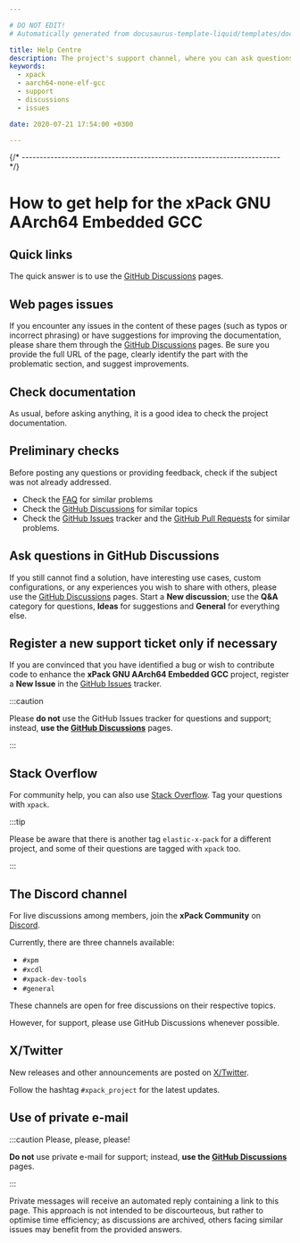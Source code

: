 ```yaml
---

# DO NOT EDIT!
# Automatically generated from docusaurus-template-liquid/templates/docusaurus.

title: Help Centre
description: The project's support channel, where you can ask questions, start discussions, and report issues.
keywords:
  - xpack
  - aarch64-none-elf-gcc
  - support
  - discussions
  - issues

date: 2020-07-21 17:54:00 +0300

---
```



{/* ------------------------------------------------------------------------ */}

# How to get help for the xPack GNU AArch64 Embedded GCC

## Quick links

The quick answer is to use the
[GitHub Discussions](https://github.com/xpack-dev-tools/aarch64-none-elf-gcc-xpack/discussions)
pages.

## Web pages issues

If you encounter any issues in the content of these pages (such as typos or
incorrect phrasing) or have suggestions for improving the documentation,
please share them through the
[GitHub Discussions](https://github.com/xpack-dev-tools/aarch64-none-elf-gcc-xpack/discussions)
pages.
Be sure you provide the full URL of the page, clearly identify the
part with the problematic section, and suggest improvements.

## Check documentation

As usual, before asking anything, it is a good idea to check the project
documentation.

<Documentation/>

## Preliminary checks

Before posting any questions or providing feedback,
check if the subject was not already addressed.

- Check the [FAQ](/docs/faq/)
for similar problems
- Check the [GitHub Discussions](https://github.com/xpack-dev-tools/aarch64-none-elf-gcc-xpack/discussions) for
similar topics
- Check the [GitHub Issues](https://github.com/xpack-dev-tools/aarch64-none-elf-gcc-xpack/issues)
tracker and the
[GitHub Pull Requests](https://github.com/xpack-dev-tools/aarch64-none-elf-gcc-xpack/pulls)
for similar problems.

## Ask questions in GitHub Discussions

If you still cannot find a solution, have interesting use cases,
custom configurations, or any experiences you wish to share with
others, please 
use the [GitHub Discussions](https://github.com/xpack-dev-tools/aarch64-none-elf-gcc-xpack/discussions)
pages.
Start a **New discussion**; use the **Q&A** category for questions,
**Ideas** for suggestions and **General** for everything else.

## Register a new support ticket only if necessary

If you are convinced that you have identified a bug
or wish to contribute code to enhance the
**xPack GNU AArch64 Embedded GCC**
project, register a **New Issue** in the
[GitHub Issues](https://github.com/xpack-dev-tools/aarch64-none-elf-gcc-xpack/issues)
tracker.

:::caution

Please **do not** use the GitHub Issues tracker
for questions and support; instead, **use the
[GitHub Discussions](https://github.com/xpack-dev-tools/aarch64-none-elf-gcc-xpack/discussions)** pages.

:::

## Stack Overflow

For community help, you can also use
[Stack Overflow](https://stackoverflow.com/).
Tag your questions with `xpack`.

:::tip

Please be aware that there is another tag `elastic-x-pack` for a different
project, and some of their questions are tagged with `xpack` too.

:::

## The Discord channel

For live discussions among members, join the **xPack Community** on
[Discord](https://discord.com/invite/kbzWaJerFG).

Currently, there are three channels available:

- `#xpm`
- `#xcdl`
- `#xpack-dev-tools`
- `#general`

These channels are open for free discussions on their respective topics.

However, for support, please use GitHub Discussions whenever possible.

## X/Twitter

New releases and other announcements are posted on
[X/Twitter](https://twitter.com/xpack_project).

Follow the hashtag `#xpack_project` for the latest updates.

## Use of private e-mail

:::caution Please, please, please!

**Do not** use
private e-mail for support; instead, **use the
[GitHub Discussions](https://github.com/xpack-dev-tools/aarch64-none-elf-gcc-xpack/discussions)** pages.

:::

Private messages will receive an automated reply containing a link
to this page. This approach is not intended to be discourteous, but
rather to optimise time efficiency; as discussions are archived,
others facing similar issues may benefit from the provided answers.
